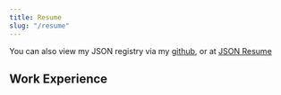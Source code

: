 ```yaml
---
title: Resume
slug: "/resume"
---
```


You can also view my JSON registry via my [github](https://gist.github.com/kodemaan/d4af770daff3a46be1e447f6b2d058cd), or at [JSON Resume](https://registry.jsonresume.org/kodemaan)
<h2>Work Experience</h2>
<Job 
  title="North American Bancard"
  timeWorked="May 2011 - Present"
  description="I work with PHP, Node, and React to create Agent facing experiences to help sell credit card processing solutions"
  responsibilities={[
    'Write sites in React, and Node',
    'Work with Bamboo to roll out sites, and setup CI',
    'Troubleshoot issues with production sites hosted on AWS',
    'Talk with other teams to work through microservice based issues'
  ]}
/>
<Job 
  title="Compeople Inc"
  timeWorked="September 2006 - January 2011"
  description="I worked on customer computers helping resolve issues such as"
  responsibilities={[
    'Virus Removal',
    'Upgrade System Components',
    'Troubleshoot Performance Issues',
    'I also worked on the maintenance, and continued support of the http://www.hatchetgear.com website.'
  ]}
/>